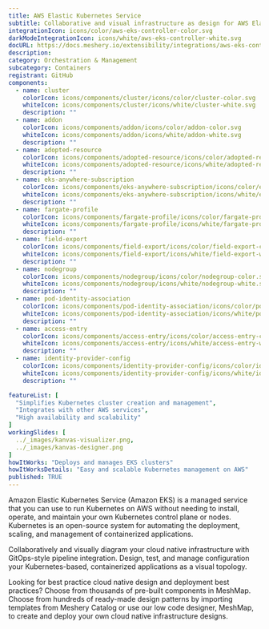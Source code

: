 ```yaml
---
title: AWS Elastic Kubernetes Service
subtitle: Collaborative and visual infrastructure as design for AWS Elastic Kubernetes Service
integrationIcon: icons/color/aws-eks-controller-color.svg
darkModeIntegrationIcon: icons/white/aws-eks-controller-white.svg
docURL: https://docs.meshery.io/extensibility/integrations/aws-eks-controller
description: 
category: Orchestration & Management
subcategory: Containers
registrant: GitHub
components:
  - name: cluster
    colorIcon: icons/components/cluster/icons/color/cluster-color.svg
    whiteIcon: icons/components/cluster/icons/white/cluster-white.svg
    description: ""
  - name: addon
    colorIcon: icons/components/addon/icons/color/addon-color.svg
    whiteIcon: icons/components/addon/icons/white/addon-white.svg
    description: ""
  - name: adopted-resource
    colorIcon: icons/components/adopted-resource/icons/color/adopted-resource-color.svg
    whiteIcon: icons/components/adopted-resource/icons/white/adopted-resource-white.svg
    description: ""
  - name: eks-anywhere-subscription
    colorIcon: icons/components/eks-anywhere-subscription/icons/color/eks-anywhere-subscription-color.svg
    whiteIcon: icons/components/eks-anywhere-subscription/icons/white/eks-anywhere-subscription-white.svg
    description: ""
  - name: fargate-profile
    colorIcon: icons/components/fargate-profile/icons/color/fargate-profile-color.svg
    whiteIcon: icons/components/fargate-profile/icons/white/fargate-profile-white.svg
    description: ""
  - name: field-export
    colorIcon: icons/components/field-export/icons/color/field-export-color.svg
    whiteIcon: icons/components/field-export/icons/white/field-export-white.svg
    description: ""
  - name: nodegroup
    colorIcon: icons/components/nodegroup/icons/color/nodegroup-color.svg
    whiteIcon: icons/components/nodegroup/icons/white/nodegroup-white.svg
    description: ""
  - name: pod-identity-association
    colorIcon: icons/components/pod-identity-association/icons/color/pod-identity-association-color.svg
    whiteIcon: icons/components/pod-identity-association/icons/white/pod-identity-association-white.svg
    description: ""
  - name: access-entry
    colorIcon: icons/components/access-entry/icons/color/access-entry-color.svg
    whiteIcon: icons/components/access-entry/icons/white/access-entry-white.svg
    description: ""
  - name: identity-provider-config
    colorIcon: icons/components/identity-provider-config/icons/color/identity-provider-config-color.svg
    whiteIcon: icons/components/identity-provider-config/icons/white/identity-provider-config-white.svg
    description: ""

featureList: [
  "Simplifies Kubernetes cluster creation and management",
  "Integrates with other AWS services",
  "High availability and scalability"
]
workingSlides: [
  ../_images/kanvas-visualizer.png,
  ../_images/kanvas-designer.png
]
howItWorks: "Deploys and manages EKS clusters"
howItWorksDetails: "Easy and scalable Kubernetes management on AWS"
published: TRUE
---
```

<p>
Amazon Elastic Kubernetes Service (Amazon EKS) is a managed service that you can use to run Kubernetes on AWS without needing to install, operate, and maintain your own Kubernetes control plane or nodes. Kubernetes is an open-source system for automating the deployment, scaling, and management of containerized applications.
</p>
<p>
    Collaboratively and visually diagram your cloud native infrastructure with GitOps-style pipeline integration. Design, test, and manage configuration your Kubernetes-based, containerized applications as a visual topology.
</p>
<p>
    Looking for best practice cloud native design and deployment best practices? Choose from thousands of pre-built components in MeshMap. Choose from hundreds of ready-made design patterns by importing templates from Meshery Catalog or use our low code designer, MeshMap, to create and deploy your own cloud native infrastructure designs.
</p>
